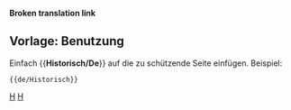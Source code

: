 <noinclude>'''Broken translation link'''{{en/-}}</noinclude>{{de/Ambox| Typ   = Beschützt
| Text  = <strong>Notiz</strong><br>Dieser Artikel ist historisch und somit nicht bearbeitbar.
}}<includeonly>{{{1|[[Category:en/Protected pages]]}}}</includeonly><noinclude>

==Vorlage: Benutzung==
Einfach <nowiki>{{</nowiki>'''Historisch/De'''<nowiki>}}</nowiki> auf die zu schützende Seite einfügen. Beispiel:
<pre>{{de/Historisch}}</pre>

[[Category:de/Vorlagen|H]][[Category:de/Message-Boxen|H]]</noinclude>